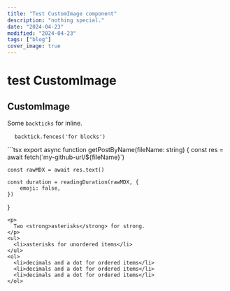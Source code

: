 ```yaml
---
title: "Test CustomImage component"
description: "nothing special."
date: "2024-04-23"
modified: "2024-04-23"
tags: ["blog"]
cover_image: true
---
```


# test CustomImage

## CustomImage

<CustomImage
  src="https://raw.githubusercontent.com/kiwaiko/blog/main/images/array.jpg"
  alt="LOOK AT YOU!"  width={400} height={269}
/>
<p>
  Some <code>backticks</code> for inline.
</p>
<pre>
  <code className="language-javascript">backtick.fences('for blocks')</code>
</pre>
```tsx
export async function getPostByName(fileName: string) {
    const res = await fetch(`my-github-url/${fileName}`)

    const rawMDX = await res.text()

    const duration = readingDuration(rawMDX, {
        emoji: false,
    })

}

```
<p>
  Two <strong>asterisks</strong> for strong.
</p>
<ul>
  <li>asterisks for unordered items</li>
</ul>
<ol>
  <li>decimals and a dot for ordered items</li>
  <li>decimals and a dot for ordered items</li>
  <li>decimals and a dot for ordered items</li>
</ol>
```
